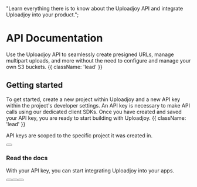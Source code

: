   "Learn everything there is to know about the Uploadjoy API and integrate Uploadjoy into your product.";

# API Documentation

Use the Uploadjoy API to seamlessly create presigned URLs, manage multipart uploads, and more without the need to configure and manage your own S3 buckets. {{ className: 'lead' }}

## Getting started

To get started, create a new project within Uploadjoy and a new API key within the project's developer settings. An API key is necessary to make API calls using our dedicated client SDKs. Once you have created and saved your API key, you are ready to start building with Uploadjoy. {{ className: 'lead' }}

<Note>API keys are scoped to the specific project it was created in.</Note>

<div className="not-prose">
  <Button
    href="https://uploadjoy.com/app"
    variant="text"
    arrow="right"
    children="Get your API key"
    target="_blank"
  />
</div>

### Read the docs

With your API key, you can start integrating Uploadjoy into your apps.

<div className="not-prose mb-16 mt-6 flex gap-3">
  <Button href="/nextjs/setup" arrow="right" children="Next.js" />
  <Button href="/client/setup" arrow="right" children="API Client" />
  <Button
    href="https://github.com/Uploadjoy/uploadjoy/tree/main/examples"
    variant="outline"
    target="_blank"
    children="Explore Examples"
  />
</div>
